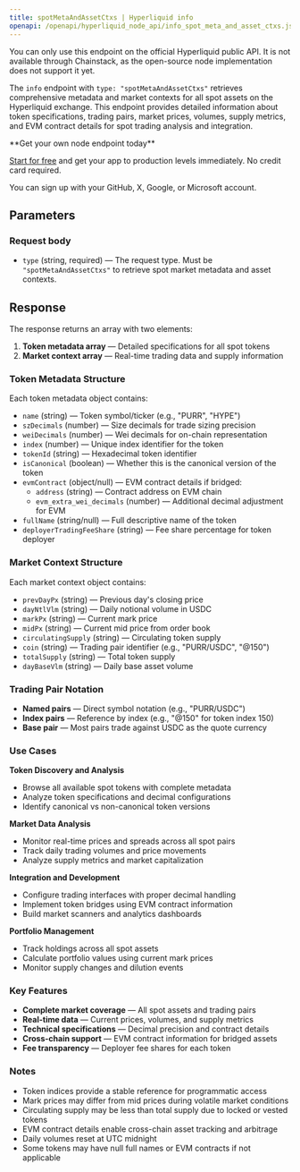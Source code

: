 ```yaml
---
title: spotMetaAndAssetCtxs | Hyperliquid info
openapi: /openapi/hyperliquid_node_api/info_spot_meta_and_asset_ctxs.json post /info
---
```


<Info>
You can only use this endpoint on the official Hyperliquid public API. It is not available through Chainstack, as the open-source node implementation does not support it yet.
</Info>

The `info` endpoint with `type: "spotMetaAndAssetCtxs"` retrieves comprehensive metadata and market contexts for all spot assets on the Hyperliquid exchange. This endpoint provides detailed information about token specifications, trading pairs, market prices, volumes, supply metrics, and EVM contract details for spot trading analysis and integration.

<Check>
**Get your own node endpoint today**

[Start for free](https://console.chainstack.com/) and get your app to production levels immediately. No credit card required.

You can sign up with your GitHub, X, Google, or Microsoft account.
</Check>

## Parameters

### Request body

* `type` (string, required) — The request type. Must be `"spotMetaAndAssetCtxs"` to retrieve spot market metadata and asset contexts.

## Response

The response returns an array with two elements:
1. **Token metadata array** — Detailed specifications for all spot tokens
2. **Market context array** — Real-time trading data and supply information

### Token Metadata Structure

Each token metadata object contains:

* `name` (string) — Token symbol/ticker (e.g., "PURR", "HYPE")
* `szDecimals` (number) — Size decimals for trade sizing precision
* `weiDecimals` (number) — Wei decimals for on-chain representation
* `index` (number) — Unique index identifier for the token
* `tokenId` (string) — Hexadecimal token identifier
* `isCanonical` (boolean) — Whether this is the canonical version of the token
* `evmContract` (object/null) — EVM contract details if bridged:
  * `address` (string) — Contract address on EVM chain
  * `evm_extra_wei_decimals` (number) — Additional decimal adjustment for EVM
* `fullName` (string/null) — Full descriptive name of the token
* `deployerTradingFeeShare` (string) — Fee share percentage for token deployer

### Market Context Structure

Each market context object contains:

* `prevDayPx` (string) — Previous day's closing price
* `dayNtlVlm` (string) — Daily notional volume in USDC
* `markPx` (string) — Current mark price
* `midPx` (string) — Current mid price from order book
* `circulatingSupply` (string) — Circulating token supply
* `coin` (string) — Trading pair identifier (e.g., "PURR/USDC", "@150")
* `totalSupply` (string) — Total token supply
* `dayBaseVlm` (string) — Daily base asset volume

### Trading Pair Notation

* **Named pairs** — Direct symbol notation (e.g., "PURR/USDC")
* **Index pairs** — Reference by index (e.g., "@150" for token index 150)
* **Base pair** — Most pairs trade against USDC as the quote currency

### Use Cases

**Token Discovery and Analysis**
- Browse all available spot tokens with complete metadata
- Analyze token specifications and decimal configurations
- Identify canonical vs non-canonical token versions

**Market Data Analysis**
- Monitor real-time prices and spreads across all spot pairs
- Track daily trading volumes and price movements
- Analyze supply metrics and market capitalization

**Integration and Development**
- Configure trading interfaces with proper decimal handling
- Implement token bridges using EVM contract information
- Build market scanners and analytics dashboards

**Portfolio Management**
- Track holdings across all spot assets
- Calculate portfolio values using current mark prices
- Monitor supply changes and dilution events

### Key Features

* **Complete market coverage** — All spot assets and trading pairs
* **Real-time data** — Current prices, volumes, and supply metrics
* **Technical specifications** — Decimal precision and contract details
* **Cross-chain support** — EVM contract information for bridged assets
* **Fee transparency** — Deployer fee shares for each token

### Notes

* Token indices provide a stable reference for programmatic access
* Mark prices may differ from mid prices during volatile market conditions
* Circulating supply may be less than total supply due to locked or vested tokens
* EVM contract details enable cross-chain asset tracking and arbitrage
* Daily volumes reset at UTC midnight
* Some tokens may have null full names or EVM contracts if not applicable
